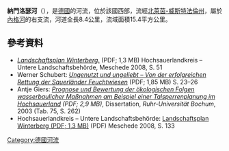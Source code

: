 {{Coord|51|15|11|N|8|28|10|E|display=title}}

'''納門洛瑟河'''（{{lang-de|Namenlose}}），是[[德國|德國]]的河流，位於該國西部，流經[[北萊茵-威斯特法倫州|北萊茵-威斯特法倫州]]，屬於[[內格河_(魯爾河支流)|內格河]]的右支流，河道全長8.4公里，流域面積15.4平方公里。

==參考資料==
* [https://gis.hochsauerlandkreis.de/webdaten/lp/lpwin.pdf ''Landschaftsplan Winterberg''.] (PDF; 1,3 MB) Hochsauerlandkreis – Untere Landschaftsbehörde, Meschede 2008, S. 51
* Werner Schubert: [https://web.archive.org/web/20160304192319/http://www.vnv-hsk.de/Irrgeister25Jahre.pdf ''Ungenutzt und ungeliebt – Von der erfolgreichen Rettung der Sauerländer Feuchtwiesen''] (PDF; 1,85 MB) S. 23–26
* Antje Giers: ''[https://web.archive.org/web/20160128091007/http://www-brs.ub.ruhr-uni-bochum.de/netahtml/HSS/Diss/GiersAntje/diss.pdf Prognose und Bewertung der ökologischen Folgen wasserbaulicher Maßnahmen am Beispiel einer Talsperrenplanung im Hochsauerland] (PDF; 2,9 MB)'', Dissertation, ''Ruhr-Universität Bochum'', 2003 (Tab. 75, S. 262)
* Hochsauerlandkreis – Untere Landschaftsbehörde: [https://gis.hochsauerlandkreis.de/webdaten/lp/lpwin.pdf Landschaftsplan Winterberg (PDF; 1,3 MB)] (PDF) Meschede 2008, S. 133

{{Germany-geo-stub}}
[[Category:德國河流|Category:德國河流]]